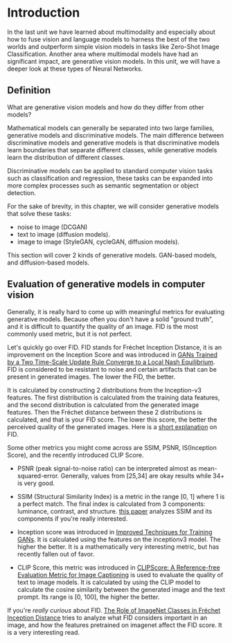 # Introduction

In the last unit we have learned about multimodality and especially about how to fuse vision and language models to harness the best of the two worlds and outperform simple vision models in tasks like Zero-Shot Image Classification.
Another area where multimodal models have had an significant impact, are generative vision models. In this unit, we will have a deeper look at these types of Neural Networks.

## Definition

What are generative vision models and how do they differ from other models?

Mathematical models can generally be separated into two large families, generative models and discriminative models.
The main difference between discriminative models and generative models is that discriminative models learn boundaries that separate different classes, while generative models learn the distribution of different classes.

Discriminative models can be applied to standard computer vision tasks such as classification and regression,
these tasks can be expanded into more complex processes such as semantic segmentation or object detection.

For the sake of brevity, in this chapter, we will consider generative models that solve these tasks:

* noise to image (DCGAN)
* text to image (diffusion models).
* image to image (StyleGAN, cycleGAN, diffusion models).

This section will cover 2 kinds of generative models. GAN-based models, and diffusion-based models.

## Evaluation of generative models in computer vision

Generally, it is really hard to come up with meaningful metrics for evaluating generative models. Because often you don't have a solid "ground truth", and it is difficult to quantify the quality of an image. FID is the most commonly used metric, but it is not perfect.

Let's quickly go over FID. FID stands for Fréchet Inception Distance, it is an improvement on the Inception Score and was introduced in [GANs Trained by a Two Time-Scale Update Rule Converge to a Local Nash Equilibrium](https://arxiv.org/pdf/1706.08500.pdf). FID is considered to be resistant to noise and certain artifacts that can be present in generated images. The lower the FID, the better.

It is calculated by constructing 2 distributions from the Inception-v3 features. The first distribution is calculated from the training data features, and the second distribution is calculated from the generated image features. Then the Fréchet distance between these 2 distributions is calculated, and that is your FID score. The lower this score, the better the perceived quality of the generated images. Here is a [short explanation](https://www.youtube.com/watch?v=9zTwSzXxNDo&t=398s) on FID.

Some other metrics you might come across are SSIM, PSNR, IS(Inception Score), and the recently introduced CLIP Score.

* PSNR (peak signal-to-noise ratio) can be interpreted almost as mean-squared-error. Generally, values from [25,34] are okay results while 34+ is very good.

* SSIM (Structural Similarity Index) is a metric in the range [0, 1] where 1 is a perfect match. The final index is calculated from 3 components: luminance, contrast, and structure. [this paper](https://arxiv.org/pdf/2006.13846.pdf) analyzes SSIM and its components if you're really interested.

* Inception score was introduced in [Improved Techniques for Training GANs](https://arxiv.org/pdf/1606.03498.pdf). It is calculated using the features on the inceptionv3 model. The higher the better. It is a mathematically very interesting metric, but has recently fallen out of favor.

* CLIP Score, this metric was introduced in [CLIPScore: A Reference-free Evaluation Metric for Image Captioning](https://arxiv.org/pdf/2104.08718.pdf) is used to evaluate the quality of text to image models. It is calculated by using the CLIP model to calculate the cosine similarity between the generated image and the text prompt. Its range is [0, 100], the higher the better.

 If you're *really curious* about FID. [The Role of ImageNet Classes in Fréchet Inception Distance](https://arxiv.org/pdf/2203.06026.pdf) tries to analyze what FID considers important in an image, and how the features pretrained on imagenet affect the FID score. It is a very interesting read.